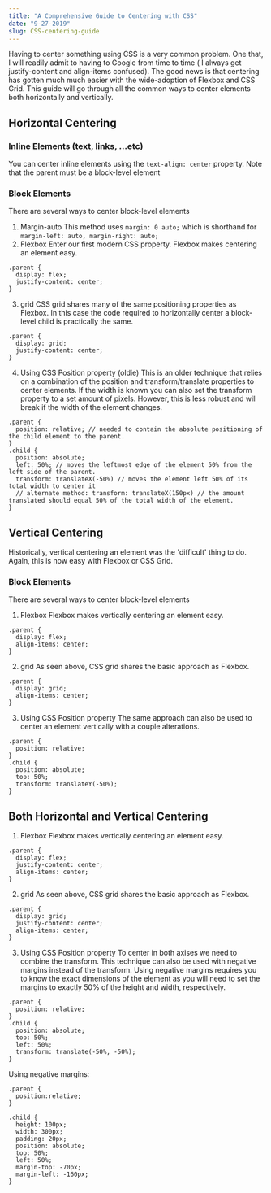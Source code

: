 ```yaml
---
title: "A Comprehensive Guide to Centering with CSS"
date: "9-27-2019"
slug: CSS-centering-guide
---
```


Having to center something using CSS is a very common problem. One that, I will readily admit to having to Google from time to time ( I always get justify-content and align-items confused). The good news is that centering has gotten much much easier with the wide-adoption of Flexbox and CSS Grid. This guide will go through all the common ways to center elements both horizontally and vertically.

## Horizontal Centering

### Inline Elements (text, links, ...etc)

You can center inline elements using the `text-align: center` property. Note that the parent must be a block-level element

### Block Elements

There are several ways to center block-level elements

1. Margin-auto
   This method uses `margin: 0 auto;` which is shorthand for `margin-left: auto, margin-right: auto;`
2. Flexbox
   Enter our first modern CSS property. Flexbox makes centering an element easy.

```
.parent {
  display: flex;
  justify-content: center;
}
```

3. grid
   CSS grid shares many of the same positioning properties as Flexbox. In this case the code required to horizontally center a block-level child is practically the same.

```
.parent {
  display: grid;
  justify-content: center;
}
```

4. Using CSS Position property (oldie)
   This is an older technique that relies on a combination of the position and transform/translate properties to center elements. If the width is known you can also set the transform property to a set amount of pixels. However, this is less robust and will break if the width of the element changes.

```
.parent {
  position: relative; // needed to contain the absolute positioning of the child element to the parent.
}
.child {
  position: absolute;
  left: 50%; // moves the leftmost edge of the element 50% from the left side of the parent.
  transform: translateX(-50%) // moves the element left 50% of its total width to center it
  // alternate method: transform: translateX(150px) // the amount translated should equal 50% of the total width of the element.
}
```

## Vertical Centering

Historically, vertical centering an element was the 'difficult' thing to do. Again, this is now easy with Flexbox or CSS Grid.

### Block Elements

There are several ways to center block-level elements

1. Flexbox
   Flexbox makes vertically centering an element easy.

```
.parent {
  display: flex;
  align-items: center;
}
```

2. grid
   As seen above, CSS grid shares the basic approach as Flexbox.

```
.parent {
  display: grid;
  align-items: center;
}
```

3. Using CSS Position property
   The same approach can also be used to center an element vertically with a couple alterations.

```
.parent {
  position: relative;
}
.child {
  position: absolute;
  top: 50%;
  transform: translateY(-50%);
}
```

## Both Horizontal and Vertical Centering

1. Flexbox
   Flexbox makes vertically centering an element easy.

```
.parent {
  display: flex;
  justify-content: center;
  align-items: center;
}
```

2. grid
   As seen above, CSS grid shares the basic approach as Flexbox.

```
.parent {
  display: grid;
  justify-content: center;
  align-items: center;
}
```

3. Using CSS Position property
   To center in both axises we need to combine the transform. This technique can also be used with negative margins instead of the transform. Using negative margins requires you to know the exact dimensions of the element as you will need to set the margins to exactly 50% of the height and width, respectively.

```
.parent {
  position: relative;
}
.child {
  position: absolute;
  top: 50%;
  left: 50%;
  transform: translate(-50%, -50%);
}
```

Using negative margins:

```
.parent {
  position:relative;
}

.child {
  height: 100px;
  width: 300px;
  padding: 20px;
  position: absolute;
  top: 50%;
  left: 50%;
  margin-top: -70px;
  margin-left: -160px;
}
```
